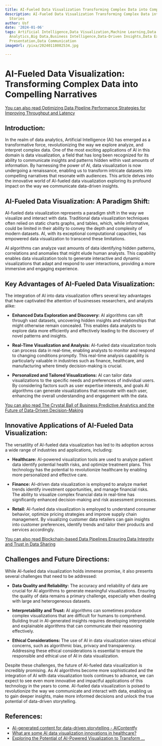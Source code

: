 ```yaml
---
title: AI-Fueled Data Visualization Transforming Complex Data into Compelling Stories
description: AI-Fueled Data Visualization Transforming Complex Data into Compelling
  Stories
author: Usf
date: '2024-01-06'
tags: Artificial Intelligence,Data Visualization,Machine Learning,Data Storytelling,Data
  Analytics,Big Data,Business Intelligence,Data-Driven Insights,Data Exploration,Data
  Presentation,Data Communication
imageUrl: /pixa/20240118082534.jpg

---
```

# AI-Fueled Data Visualization: Transforming  Complex Data into Compelling Narratives

[You can also read  Optimizing  Data Pipeline Performance Strategies for Improving Throughput and Latency](Optimizing%20Data%20Pipeline%20Performance%20Strategies%20for%20Improving%20Throughput%20and%20Latency)


## Introduction:
In the realm of data analytics, Artificial Intelligence (AI) has emerged  as a transformative force, revolutionizing the way we explore analyze, and interpret complex data. One of the most exciting applications of AI in this domain is  data visualization, a field that has long been recognized for  its ability to communicate insights and patterns hidden within vast amounts  of information. By harnessing the power  of AI, data visualization is now undergoing a  renaissance, enabling us to transform intricate datasets into compelling narratives that  resonate with  audiences.  This article delves into the innovative world of  AI-fueled data  visualization exploring its profound impact on the way we communicate data-driven insights.

## AI-Fueled  Data Visualization: A Paradigm Shift:
AI-fueled data visualization  represents a paradigm shift in the way we visualize and interact with data. Traditional data visualization techniques often  relied on static charts graphs, and tables, which, while informative, could  be limited in their  ability to convey the depth  and complexity of modern datasets. AI, with its exceptional computational capacities, has empowered data  visualization to transcend these limitations.

AI algorithms can analyze vast amounts of data identifying hidden patterns, correlations and anomalies that  might elude human analysts. This capability enables data  visualization  tools to  generate interactive and dynamic visualizations that adapt and respond to user interactions, providing a more immersive and  engaging experience.

## Key Advantages of AI-Fueled Data Visualization:
The integration of AI into data visualization  offers several key advantages that have captivated the attention of businesses researchers, and analysts  alike:

* **Enhanced Data Exploration and Discovery:** AI algorithms can sift through  vast datasets, uncovering hidden insights and relationships that might  otherwise remain concealed. This enables  data analysts to explore data more efficiently  and effectively leading to the discovery of novel  patterns and insights.

* **Real-Time Visualization and Analysis:** AI-fueled data visualization tools can process data in real-time, enabling analysts to monitor and respond to changing conditions promptly. This  real-time analysis  capability is particularly valuable in industries such  as finance, healthcare, and manufacturing where timely decision-making is crucial.

* **Personalized and Tailored Visualizations:** AI can tailor data visualizations to the specific needs and preferences  of individual users. By  considering factors such as user expertise  interests, and goals AI algorithms can generate visualizations that resonate with each user, enhancing the overall  understanding and engagement with the data.

[You can also read The Crystal Ball of Business Predictive Analytics and the Future of Data-Driven Decision-Making](The%20Crystal%20Ball%20of%20Business%20Predictive%20Analytics%20and%20the%20Future%20of%20Data-Driven%20Decision-Making)


## Innovative Applications  of AI-Fueled Data Visualization:
The versatility of AI-fueled data visualization has led to its adoption across a wide range of industries and applications, including:

* **Healthcare:** AI-powered visualization tools are used to analyze patient data identify potential  health risks, and optimize treatment plans. This technology has  the  potential to revolutionize healthcare by enabling more personalized and effective care.

* **Finance:** AI-driven data visualization is employed to analyze market trends identify investment opportunities, and manage financial risks. The  ability to visualize  complex financial data in real-time has significantly enhanced decision-making  and risk assessment processes.

* **Retail:** AI-fueled data visualization  is employed to understand  consumer behavior, optimize pricing strategies and improve supply chain management. By visualizing customer data retailers can gain  insights into customer  preferences, identify trends and  tailor their products and services accordingly.

[You can also read Blockchain-based Data Pipelines Ensuring Data Integrity and Trust in Data Sharing](Blockchain-based%20Data%20Pipelines%20Ensuring%20Data%20Integrity%20and%20Trust%20in%20Data%20Sharing)


## Challenges  and Future Directions:
While AI-fueled data  visualization holds immense promise, it also presents several challenges that need to be addressed:

* **Data Quality and Reliability:** The accuracy and reliability of  data  are crucial for AI algorithms to  generate meaningful visualizations. Ensuring the quality of  data remains a  primary challenge, especially when  dealing with large and heterogeneous datasets.

* **Interpretability and Trust:**  AI algorithms can sometimes produce complex visualizations that are difficult for humans to comprehend. Building trust in AI-generated  insights requires developing interpretable and  explainable algorithms that can  communicate their reasoning effectively.

* **Ethical Considerations:** The use of AI in data visualization raises ethical  concerns, such as algorithmic bias, privacy and transparency. Addressing these ethical considerations is essential to ensure the responsible and ethical use of  AI in data visualization.

Despite these challenges, the future of  AI-fueled data visualization is incredibly  promising. As AI algorithms become more sophisticated and the  integration of AI with data visualization  tools continues  to advance, we can expect to see even more innovative and impactful  applications of this technology in the  years to come. AI-fueled data visualization is poised to revolutionize the way we communicate and interact with data, enabling us to gain  deeper insights, make more informed decisions and  unlock the true  potential of data-driven storytelling.

## References:
- [AI-generated content for data-driven storytelling - AIContentfy](https://aicontentfy.com/en/blog/ai-generated-content-for-data-driven-storytelling)
- [What are some AI data visualization innovations in healthcare?](https://www.linkedin.com/advice/0/what-some-ai-data-visualization-innovations-eadif)
- [Exploring the Potential of AI-Powered Visualization to Transform ...](https://medium.com/@bhardwajmanu/exploring-the-potential-of-ai-powered-visualization-to-transform-data-science-a3c2c416dc5f)
